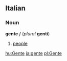 ==Italian==
===Noun===
'''gente''' ''f'' (''plural'' '''genti''')

#[[people]]

[[hu:Gente]]
[[ja:gente]]
[[pl:Gente]]
